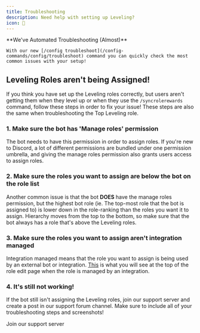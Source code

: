 ```yaml
---
title: Troubleshooting
description: Need help with setting up Leveling?
icon: 🔧
---
```



<Callout type="info">
    **We've Automated Troubleshooting (Almost)**

    With our new [/config troubleshoot](/config-commands/config/troubleshoot) command you can quickly check the most common issues with your setup!

</Callout>

## Leveling Roles aren't being Assigned!

If you think you have set up the Leveling roles correctly, but users aren't getting them when they level up or when they
use the `/syncrolerewards` command, follow these steps in order to fix your issue! These steps are also the same when
troubleshooting the Top Leveling role.

### 1. Make sure the bot has 'Manage roles' permission

The bot needs to have this permission in order to assign roles. If you're new to Discord, a lot of different permissions
are bundled under one permission umbrella, and giving the manage roles permission also grants users access to assign
roles.

### 2. Make sure the roles you want to assign are below the bot on the role list

Another common issue is that the bot **DOES** have the manage roles permission, but the highest bot role (ie. The
top-most role that the bot is assigned to) is lower down in the role-ranking than the roles you want it to assign.
Hierarchy moves from the top to the bottom, so make sure that the bot always has a role that's above the Leveling roles.

### 3. Make sure the roles you want to assign aren't integration managed

Integration managed means that the role you want to assign is being used by an external bot or integration.
[This](/static/docs/integration-managed-role.png) is what you will see at the top of the role edit page when the role is
managed by an integration.

### 4. It's still not working!

If the bot still isn't assigning the Leveling roles, join our support server and create a post in our support forum
channel. Make sure to include all of your troubleshooting steps and screenshots!

<Card href={SUPPORT_SERVER_INVITE} title="Discord">
	Join our support server
</Card>
